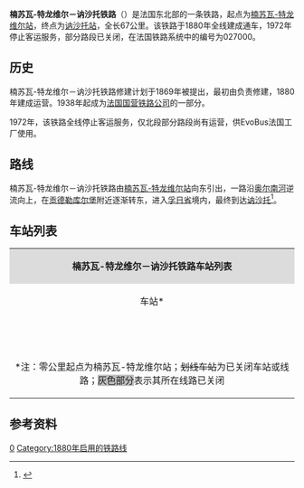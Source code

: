 {{Infobox rail system-route
|collapsed=no
|box_width=
|rail_name=楠苏瓦-特龙维尔－讷沙托铁路<br>{{lang|fr|Ligne de Nançois - Tronville à Neufchâteau}}
|banner_color=
|sec_banner_color=
|logo_filename=
|image_width=
|logo_bgcolor=
|logo_note=
|image =RFN 027 000.png
|imagesize=
|caption=楠苏瓦-特龙维尔－讷沙托铁路线路图
|system_map=
|mapimage_width=
|map_bgcolor=
|locale={{FRA}}
|service_type=
|start=[[楠苏瓦-特龙维尔站|楠苏瓦-特龙维尔站]]、[[讷沙托站|讷沙托站]]
|begin_operation=1880年
|end_operation=1972年（客运）
|operation_note=
|system_length=67km
|length_in_operation=
|total_length=
|status=部分关闭
|line_title=线路
|lines=[[单线铁路|单线铁路]]
|stations=
|route_title=线路
|main_route=
|secondary_route=
|branch_route=
|standard=
|main_stations=[[楠苏瓦-特龙维尔站|楠苏瓦-特龙维尔站]]、[[讷沙托站|讷沙托站]]
|ridership=
|fleet_size=
|max_speed= 
|track_gauge=
|distance_between_mainlines=
|min_radius=
|max_grade=
|block_signal=
|electrified=
|depot=
|operator={{法国交通数据|sncf}}
|franchise=
|hq=
|key_person=
|website=
|route_map=
}}
'''楠苏瓦-特龙维尔－讷沙托铁路'''（{{lang-fr|Ligne de Nançois - Tronville à Neufchâteau}}）是法国东北部的一条铁路，起点为[[楠苏瓦-特龙维尔站|楠苏瓦-特龙维尔站]]，终点为[[讷沙托站|讷沙托站]]，全长67公里。该铁路于1880年全线建成通车，1972年停止客运服务，部分路段已关闭，在法国铁路系统中的编号为027000。

==历史==

楠苏瓦-特龙维尔－讷沙托铁路修建计划于1869年被提出，最初由{{link-fr|法国东部铁路公司|Compagnie des chemins de fer de l'Est}}负责修建，1880年建成运营。1938年起成为[[法国国营铁路公司|法国国营铁路公司]]的一部分。

1972年，该铁路全线停止客运服务，仅北段部分路段尚有运营，供EvoBus法国工厂使用。

==路线==
楠苏瓦-特龙维尔－讷沙托铁路由[[楠苏瓦-特龙维尔站|楠苏瓦-特龙维尔站]]向东引出，一路沿[[奥尔南河|奥尔南河]]逆流向上，在[[贡德勒库尔堡|贡德勒库尔堡]]附近逐渐转东，进入[[孚日省|孚日省]]境内，最终到达[[讷沙托|讷沙托]]<ref name="geo">{{Cite web|url=https://www.geoportail.gouv.fr/carte|title=Carte|accessdate=2021-03-15|author=Géoportail|language=fr|publisher=Géoportail|archive-url=https://web.archive.org/web/20170129154129/https://www.geoportail.gouv.fr/carte/|archive-date=2017-01-29|dead-url=no}}</ref>。

==车站列表==
{| class="wikitable mw-collapsible " style="margin:1em auto 1em auto; font-size:smaller"
|colspan="5" align="center" style="background:#DCDCDC"|'''楠苏瓦-特龙维尔－讷沙托铁路车站列表'''
|-
!align="center" |车站*
!align="center" |公里数
!align="center" |交汇路线
!align="center" |本线停靠车种
!align="center" |可换乘交通
|-
|align="center"|{{Arret|Nançois - Tronville|[[楠苏瓦-特龙维尔站|楠苏瓦-特龙维尔站]]}}
|0
|[[巴黎－斯特拉斯堡铁路|巴黎－斯特拉斯堡铁路]]<small>（[[巴黎东站|巴黎]]方向）</small>↑<br>[[巴黎－斯特拉斯堡铁路|巴黎－斯特拉斯堡铁路]]<small>（[[斯特拉斯堡城站|斯特拉斯堡]]/[[南锡城站|南锡]]方向）</small>↘
|align="center"|{{法国交通数据|ter|ges}}
|{{法国交通数据|car|55}}
|-
|align="center"|{{Arret|<s>Ligny|利尼站</s>}}
|4.412
|
|
|
|-
|align="center"|{{Arret|<s>Menaucourt|默诺库尔站</s>}}
|8.858
|
|
|
|-
|align="center"|{{Arret|<s>Laneuville-Saint-Joire|圣茹瓦尔新城站</s>}}
|17.606
|
|
|
|-
|align="center"|{{Arret|<s>Gondrecourt-le-Château|贡德勒库尔堡站</s>}}
|34.898
|
|align="center"|
|
|-style="background: #BDBDBD"
|align="center"|{{Arret|<s>Dainville-Bertheléville|丹维尔-贝尔特莱维尔站</s>}}
|44.690
|
|
|
|-style="background: #BDBDBD"
|align="center"|{{Arret|<s>Grand - Avranville|格朗-阿夫朗维尔站</s>}}
|47.440
|
|
|
|-style="background: #BDBDBD"
|align="center"|{{Arret|<s>Sionne - Midrevaux|锡约讷-米德尔沃站</s>}}
|58.420
|
|
|
|-
|align="center" rowspan=2|{{Arret|Neufchâteau|[[讷沙托站|讷沙托站]]}}
|66.988
|[[屈尔蒙-沙兰德雷－图勒铁路|屈尔蒙-沙兰德雷－图勒铁路]]<small>（[[屈尔蒙-沙兰德雷站|屈尔蒙-沙兰德雷]]方向）</small>↖<br>[[博洛涅－默兹河畔帕尼铁路|博洛涅－默兹河畔帕尼铁路]]<small>（[[博洛涅站|博洛涅]]方向）</small>↖
|
|
|-
|67.716
|[[讷沙托－埃皮纳勒铁路|讷沙托－埃皮纳勒铁路]]<small>（[[埃皮纳勒站|埃皮纳勒]]方向）</small>↙<br>[[屈尔蒙-沙兰德雷－图勒铁路|屈尔蒙-沙兰德雷－图勒铁路]]<small>（[[图勒站|图勒]]方向）</small>↙<br>[[博洛涅－默兹河畔帕尼铁路|博洛涅－默兹河畔帕尼铁路]]<small>（默兹河畔帕尼方向）</small>↘
|align="center"|{{法国交通数据|ter|ges}}
|{{法国交通数据|car|88}}
|-
|colspan=5|<nowiki>*</nowiki>注：零公里起点为楠苏瓦-特龙维尔站；<s>划线车站</s>为已关闭车站或线路；<span style="background: #BDBDBD">灰色部分</span>表示其所在线路已关闭
|}

==参考资料==
{{Reflist}}
[[Category:法国铁路线|0]]
[[Category:1880年启用的铁路线|Category:1880年启用的铁路线]]